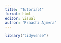```yaml
---
title: "Tutorial4"
format: html
editor: visual
author: "Praachi Ajmera"
---
```


```r
library("tidyverse")
```

